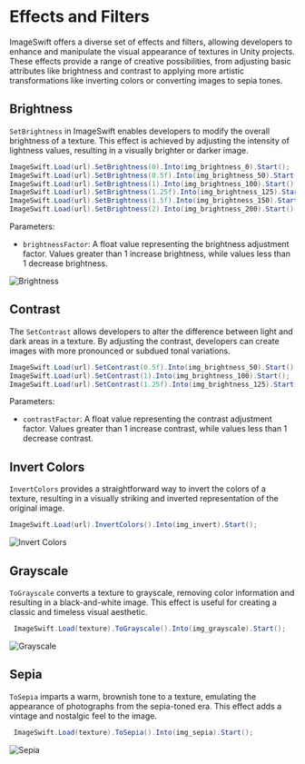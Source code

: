 # Effects and Filters

ImageSwift offers a diverse set of effects and filters, allowing developers to enhance and manipulate the visual appearance of textures in Unity projects. These effects provide a range of creative possibilities, from adjusting basic attributes like brightness and contrast to applying more artistic transformations like inverting colors or converting images to sepia tones.

## Brightness
`SetBrightness` in ImageSwift enables developers to modify the overall brightness of a texture. This effect is achieved by adjusting the intensity of lightness values, resulting in a visually brighter or darker image.

```csharp filename="C#"
ImageSwift.Load(url).SetBrightness(0).Into(img_brightness_0).Start();
ImageSwift.Load(url).SetBrightness(0.5f).Into(img_brightness_50).Start();
ImageSwift.Load(url).SetBrightness(1).Into(img_brightness_100).Start();
ImageSwift.Load(url).SetBrightness(1.25f).Into(img_brightness_125).Start();
ImageSwift.Load(url).SetBrightness(1.5f).Into(img_brightness_150).Start();
ImageSwift.Load(url).SetBrightness(2).Into(img_brightness_200).Start();
```
Parameters:
* `brightnessFactor`: A float value representing the brightness adjustment factor. Values greater than 1 increase brightness, while values less than 1 decrease brightness.

![Brightness](/ImageSwift-Brightness.png)

## Contrast
The `SetContrast` allows developers to alter the difference between light and dark areas in a texture. By adjusting the contrast, developers can create images with more pronounced or subdued tonal variations.


```csharp filename="C#"
ImageSwift.Load(url).SetContrast(0.5f).Into(img_brightness_50).Start();
ImageSwift.Load(url).SetContrast(1).Into(img_brightness_100).Start();
ImageSwift.Load(url).SetContrast(1.25f).Into(img_brightness_125).Start();
```

Parameters:
* `contrastFactor`: A float value representing the contrast adjustment factor. Values greater than 1 increase contrast, while values less than 1 decrease contrast.

## Invert Colors
`InvertColors` provides a straightforward way to invert the colors of a texture, resulting in a visually striking and inverted representation of the original image.

```csharp filename="C#"
ImageSwift.Load(url).InvertColors().Into(img_invert).Start();
```
![Invert Colors](/Imaeswift-InvertColors.png)

## Grayscale
`ToGrayscale` converts a texture to grayscale, removing color information and resulting in a black-and-white image. This effect is useful for creating a classic and timeless visual aesthetic.


```csharp filename="C#"
 ImageSwift.Load(texture).ToGrayscale().Into(img_grayscale).Start();
```
![Grayscale](/Imaeswift-Grayscale.png)

## Sepia

`ToSepia` imparts a warm, brownish tone to a texture, emulating the appearance of photographs from the sepia-toned era. This effect adds a vintage and nostalgic feel to the image.

```csharp filename="C#"
 ImageSwift.Load(texture).ToSepia().Into(img_sepia).Start();
```
![Sepia](/Imaeswift-Sepia.png)
